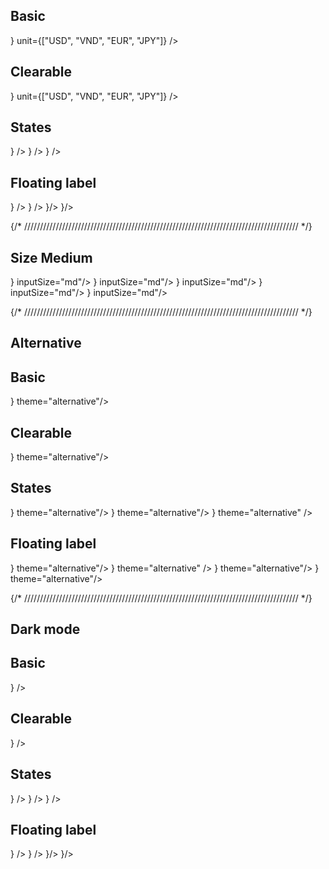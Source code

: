 

## Basic

<DemoNumberInput placeholder='Placeholder' unit="$" min={0} max={1000} />
<DemoNumberInput placeholder='Placeholder' leftIcon={<CircleDollarSign />} unit={["USD", "VND", "EUR", "JPY"]} />

## Clearable

<DemoNumberInput isClearable placeholder='Placeholder' unit="$"/>
<DemoNumberInput isClearable placeholder='Placeholder' leftIcon={<CircleDollarSign />}  unit={["USD", "VND", "EUR", "JPY"]} />

## States

<DemoNumberInput isError={true} errorMessage='Error message' isClearable placeholder='Placeholder' unit="$"/>
<DemoNumberInput isError={true} errorMessage='Error message' isClearable placeholder='Placeholder'  leftIcon={<CircleDollarSign />} />
<DemoNumberInput disabled isClearable placeholder='Placeholder' unit="$" />
<DemoNumberInput disabled isClearable value='This is disabled number input' placeholder='Placeholder'  leftIcon={<CircleDollarSign />} />
<DemoNumberInput readOnly isClearable value='This is read only number input' placeholder='Placeholder' unit="$"/>
<DemoNumberInput readOnly isClearable value='This is read only number input' placeholder='Placeholder'  leftIcon={<CircleDollarSign />} />

## Floating label

<DemoNumberInput isClearable floatingLabel='Floating Label' placeholder='Placeholder' />
<DemoNumberInput isClearable floatingLabel='Floating Label' placeholder='Placeholder'  leftIcon={<CircleDollarSign />} />
<DemoNumberInput
  isClearable
  isError={true}
  errorMessage='Error message'
  floatingLabel='Floating Label'
  placeholder='Placeholder'
/>
<DemoNumberInput
  isClearable
  isError={true}
  errorMessage='Error message'
  floatingLabel='Floating Label'
  placeholder='Placeholder'
  leftIcon={<CircleDollarSign />}
/>
<DemoNumberInput isClearable disabled floatingLabel='Floating Label' placeholder='Placeholder' value={1000} />
<DemoNumberInput isClearable disabled floatingLabel='Floating Label' placeholder='Placeholder' leftIcon={<CircleDollarSign />}/>
<DemoNumberInput isClearable readOnly floatingLabel='Floating Label' placeholder='Placeholder' value={1000} />
<DemoNumberInput isClearable readOnly floatingLabel='Floating Label' placeholder='Placeholder' leftIcon={<CircleDollarSign />}/>

{/* /////////////////////////////////////////////////////////////////////////////////////// */}
## Size Medium

<DemoNumberInput placeholder='Placeholder' inputSize="md"/>
<DemoNumberInput placeholder='Placeholder' leftIcon={<CircleDollarSign />} inputSize="md"/>
<DemoNumberInput isClearable placeholder='Placeholder' inputSize="md"/>
<DemoNumberInput isClearable placeholder='Placeholder' leftIcon={<CircleDollarSign />} inputSize="md"/>
<DemoNumberInput isError={true} errorMessage='Error message' isClearable placeholder='Placeholder' inputSize="md"/>
<DemoNumberInput isError={true} errorMessage='Error message' isClearable placeholder='Placeholder'  leftIcon={<CircleDollarSign />} inputSize="md"/>
<DemoNumberInput disabled isClearable placeholder='Placeholder' inputSize="md"/>
<DemoNumberInput disabled isClearable value='This is disabled number input' placeholder='Placeholder'  leftIcon={<CircleDollarSign />} inputSize="md"/>
<DemoNumberInput readOnly isClearable value='This is read only number input' placeholder='Placeholder' inputSize="md"/>
<DemoNumberInput readOnly isClearable value='This is read only number input' placeholder='Placeholder'  leftIcon={<CircleDollarSign />} inputSize="md"/>


{/* /////////////////////////////////////////////////////////////////////////////////////// */}

## Alternative

<div className="bg-gray-25 p-4 rounded-md flex flex-col gap-4">

## Basic

<DemoNumberInput placeholder='Placeholder' theme="alternative"/>
<DemoNumberInput placeholder='Placeholder' leftIcon={<CircleDollarSign />} theme="alternative"/>

## Clearable

<DemoNumberInput isClearable placeholder='Placeholder' theme="alternative"/>
<DemoNumberInput isClearable placeholder='Placeholder' leftIcon={<CircleDollarSign />} theme="alternative"/>

## States


<DemoNumberInput isError={true} errorMessage='Error message' isClearable placeholder='Placeholder' theme="alternative"/>
<DemoNumberInput isError={true} errorMessage='Error message' isClearable placeholder='Placeholder'  leftIcon={<CircleDollarSign />} theme="alternative"/>
<DemoNumberInput disabled isClearable placeholder='Placeholder' theme="alternative"/>
<DemoNumberInput disabled isClearable value='This is disabled number input' placeholder='Placeholder'  leftIcon={<CircleDollarSign />} theme="alternative"/>
<DemoNumberInput readOnly isClearable value='This is read only number input' placeholder='Placeholder' />
<DemoNumberInput readOnly isClearable value='This is read only number input' placeholder='Placeholder'  leftIcon={<CircleDollarSign />} theme="alternative" />

## Floating label

<DemoNumberInput isClearable floatingLabel='Floating Label' placeholder='Placeholder' theme="alternative"/>
<DemoNumberInput isClearable floatingLabel='Floating Label' placeholder='Placeholder'  leftIcon={<CircleDollarSign />} theme="alternative"/>
<DemoNumberInput
  isClearable
  isError={true}
  errorMessage='Error message'
  floatingLabel='Floating Label'
  placeholder='Placeholder' theme="alternative"
/>
<DemoNumberInput
  isClearable
  isError={true}
  errorMessage='Error message'
  floatingLabel='Floating Label'
  placeholder='Placeholder' 
  leftIcon={<CircleDollarSign />} theme="alternative"
/>
<DemoNumberInput isClearable disabled floatingLabel='Floating Label' placeholder='Placeholder' value={1000} theme="alternative"/>
<DemoNumberInput isClearable disabled floatingLabel='Floating Label' placeholder='Placeholder' value={1000} leftIcon={<CircleDollarSign />} theme="alternative"/>
<DemoNumberInput isClearable readOnly floatingLabel='Floating Label' placeholder='Placeholder' value={1000} />
<DemoNumberInput isClearable readOnly floatingLabel='Floating Label' placeholder='Placeholder' value={1000} leftIcon={<CircleDollarSign />} theme="alternative"/>

</div>




{/* /////////////////////////////////////////////////////////////////////////////////////// */}

## Dark mode

<div className="bg-gray-950 text-white p-4 rounded-md flex flex-col gap-4" data-scheme="dark">

## Basic

<DemoNumberInput placeholder='Placeholder' />
<DemoNumberInput placeholder='Placeholder' leftIcon={<CircleDollarSign />} />

## Clearable

<DemoNumberInput isClearable placeholder='Placeholder' />
<DemoNumberInput isClearable placeholder='Placeholder' leftIcon={<CircleDollarSign />} />

## States


<DemoNumberInput isError={true} errorMessage='Error message' isClearable placeholder='Placeholder' />
<DemoNumberInput isError={true} errorMessage='Error message' isClearable placeholder='Placeholder'  leftIcon={<CircleDollarSign />} />
<DemoNumberInput disabled isClearable placeholder='Placeholder' />
<DemoNumberInput disabled isClearable value='This is disabled number input' placeholder='Placeholder'  leftIcon={<CircleDollarSign />} />
<DemoNumberInput readOnly isClearable value='This is read only number input' placeholder='Placeholder' />
<DemoNumberInput readOnly isClearable value='This is read only number input' placeholder='Placeholder'  leftIcon={<CircleDollarSign />} />

## Floating label

<DemoNumberInput isClearable floatingLabel='Floating Label' placeholder='Placeholder' />
<DemoNumberInput isClearable floatingLabel='Floating Label' placeholder='Placeholder'  leftIcon={<CircleDollarSign />} />
<DemoNumberInput
  isClearable
  isError={true}
  errorMessage='Error message'
  floatingLabel='Floating Label'
  placeholder='Placeholder'
/>
<DemoNumberInput
  isClearable
  isError={true}
  errorMessage='Error message'
  floatingLabel='Floating Label'
  placeholder='Placeholder'
  leftIcon={<CircleDollarSign />}
/>
<DemoNumberInput isClearable disabled floatingLabel='Floating Label' placeholder='Placeholder' value={1000} />
<DemoNumberInput isClearable disabled floatingLabel='Floating Label' placeholder='Placeholder' value={1000} leftIcon={<CircleDollarSign />}/>
<DemoNumberInput isClearable readOnly floatingLabel='Floating Label' placeholder='Placeholder' value={1000} />
<DemoNumberInput isClearable readOnly floatingLabel='Floating Label' placeholder='Placeholder' value={1000} leftIcon={<CircleDollarSign />}/>

</div>
